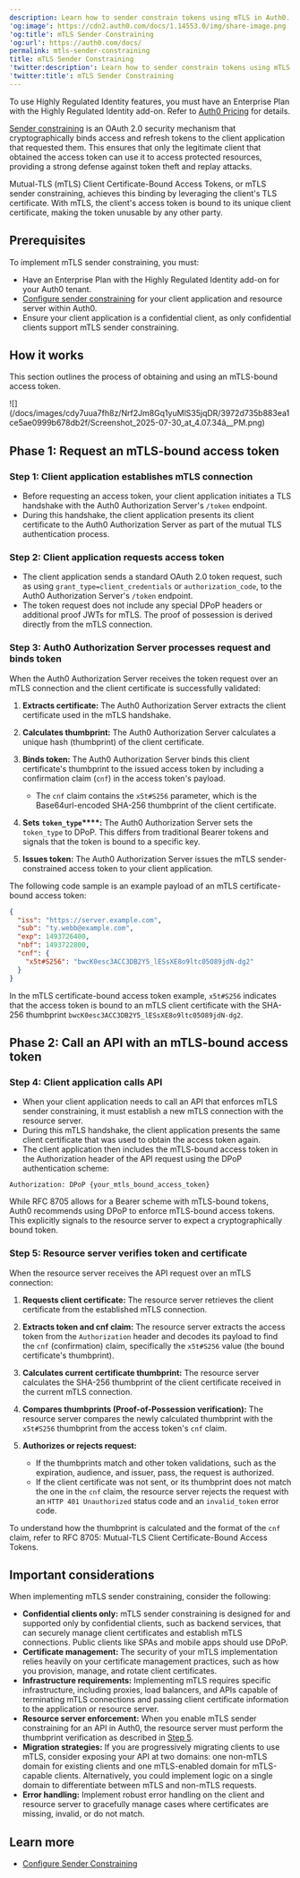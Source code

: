 ```yaml
---
description: Learn how to sender constrain tokens using mTLS in Auth0.
'og:image': https://cdn2.auth0.com/docs/1.14553.0/img/share-image.png
'og:title': mTLS Sender Constraining
'og:url': https://auth0.com/docs/
permalink: mtls-sender-constraining
title: mTLS Sender Constraining
'twitter:description': Learn how to sender constrain tokens using mTLS in Auth0.
'twitter:title': mTLS Sender Constraining
---
```

<Callout icon="file-lines" color="#0EA5E9" iconType="regular">

To use Highly Regulated Identity features, you must have an Enterprise Plan with the Highly Regulated Identity add-on. Refer to [Auth0 Pricing](https://auth0.com/pricing/) for details.

</Callout>

[Sender constraining](/docs/secure/sender-constraining) is an <Tooltip tip="OAuth 2.0: Authorization framework that defines authorization protocols and workflows." cta="View Glossary" href="/docs/glossary?term=OAuth+2.0">OAuth 2.0</Tooltip> security mechanism that cryptographically binds access and <Tooltip tip="Refresh Token: Token used to obtain a renewed Access Token without forcing users to log in again." cta="View Glossary" href="/docs/glossary?term=refresh+tokens">refresh tokens</Tooltip> to the client application that requested them. This ensures that only the legitimate client that obtained the <Tooltip tip="Access Token: Authorization credential, in the form of an opaque string or JWT, used to access an API." cta="View Glossary" href="/docs/glossary?term=access+token">access token</Tooltip> can use it to access protected resources, providing a strong defense against token theft and replay attacks.

Mutual-TLS (mTLS) Client Certificate-Bound Access Tokens, or mTLS sender constraining, achieves this binding by leveraging the client's TLS certificate. With mTLS, the client's access token is bound to its unique client certificate, making the token unusable by any other party.

## Prerequisites

To implement mTLS sender constraining, you must:

* Have an Enterprise Plan with the Highly Regulated Identity add-on for your Auth0 tenant.
* [Configure sender constraining](/docs/secure/sender-constraining/configure-sender-constraining) for your client application and <Tooltip tip="Resource Server: Server hosting protected resources. Resource servers accept and respond to protected resource requests." cta="View Glossary" href="/docs/glossary?term=resource+server">resource server</Tooltip> within Auth0.
* Ensure your client application is a <Tooltip tip="Confidential Client: A client (application) that can hold credentials securely by using a trusted backend server. Examples include a web application with a secure backend and a machine-to-machine (M2M) application." cta="View Glossary" href="/docs/glossary?term=confidential+client">confidential client</Tooltip>, as only confidential clients support mTLS sender constraining.

## How it works

This section outlines the process of obtaining and using an mTLS-bound access token.

<Frame>![](/docs/images/cdy7uua7fh8z/Nrf2Jm8Gq1yuMlS35jqDR/3972d735b883ea1ce5ae0999b678db2f/Screenshot_2025-07-30_at_4.07.34â__PM.png)</Frame>

## Phase 1: Request an mTLS-bound access token

### Step 1: Client application establishes mTLS connection

* Before requesting an access token, your client application initiates a TLS handshake with the Auth0 <Tooltip tip="Authorization Server: Centralized server that contributes to defining the boundaries of a user’s access. For example, your authorization server can control the data, tasks, and features available to a user." cta="View Glossary" href="/docs/glossary?term=Authorization+Server">Authorization Server</Tooltip>'s `/token` endpoint.
* During this handshake, the client application presents its client certificate to the Auth0 Authorization Server as part of the mutual TLS authentication process.

### Step 2: Client application requests access token

* The client application sends a standard OAuth 2.0 token request, such as using `grant_type=client_credentials` or `authorization_code`, to the Auth0 Authorization Server's `/token` endpoint.
* The token request does not include any special DPoP headers or additional proof <Tooltip tip="JSON Web Token (JWT): Standard ID Token format (and often Access Token format) used to represent claims securely between two parties." cta="View Glossary" href="/docs/glossary?term=JWTs">JWTs</Tooltip> for mTLS. The proof of possession is derived directly from the mTLS connection.

### Step 3: Auth0 Authorization Server processes request and binds token

When the Auth0 Authorization Server receives the token request over an mTLS connection and the client certificate is successfully validated:

1. **Extracts certificate:** The Auth0 Authorization Server extracts the client certificate used in the mTLS handshake.
2. **Calculates thumbprint:** The Auth0 Authorization Server calculates a unique hash (thumbprint) of the client certificate.
3. **Binds token:** The Auth0 Authorization Server binds this client certificate's thumbprint to the issued access token by including a confirmation claim (`cnf`) in the access token's payload.

   * The `cnf` claim contains the `x5t#S256` parameter, which is the Base64url-encoded SHA-256 thumbprint of the client certificate.
4. **Sets** **`token_type`****:** The Auth0 Authorization Server sets the `token_type` to DPoP. This differs from traditional Bearer tokens and signals that the token is bound to a specific key.
5. **Issues token:** The Auth0 Authorization Server issues the mTLS sender-constrained access token to your client application.

The following code sample is an example payload of an mTLS certificate-bound access token:

```json lines
{
  "iss": "https://server.example.com",
  "sub": "ty.webb@example.com",
  "exp": 1493726400,
  "nbf": 1493722800,
  "cnf": {
    "x5t#S256": "bwcK0esc3ACC3DB2Y5_lESsXE8o9ltc05O89jdN-dg2"
  }
}
```






In the mTLS certificate-bound access token example, `x5t#S256` indicates that the access token is bound to an mTLS client certificate with the SHA-256 thumbprint `bwcK0esc3ACC3DB2Y5_lESsXE8o9ltc05O89jdN-dg2`.

## Phase 2: Call an API with an mTLS-bound access token

### Step 4: Client application calls API

* When your client application needs to call an API that enforces mTLS sender constraining, it must establish a new mTLS connection with the resource server.
* During this mTLS handshake, the client application presents the same client certificate that was used to obtain the access token again.
* The client application then includes the mTLS-bound access token in the Authorization header of the API request using the DPoP authentication scheme:

```http lines
Authorization: DPoP {your_mtls_bound_access_token}
```






<Callout icon="file-lines" color="#0EA5E9" iconType="regular">

While RFC 8705 allows for a Bearer scheme with mTLS-bound tokens, Auth0 recommends using DPoP to enforce mTLS-bound access tokens. This explicitly signals to the resource server to expect a cryptographically bound token.

</Callout>

### Step 5: Resource server verifies token and certificate

When the resource server receives the API request over an mTLS connection:

1. **Requests client certificate:** The resource server retrieves the client certificate from the established mTLS connection.
2. **Extracts token and cnf claim:** The resource server extracts the access token from the `Authorization` header and decodes its payload to find the `cnf` (confirmation) claim, specifically the `x5t#S256` value (the bound certificate's thumbprint).
3. **Calculates current certificate thumbprint:** The resource server calculates the SHA-256 thumbprint of the client certificate received in the current mTLS connection.
4. **Compares thumbprints (Proof-of-Possession verification):** The resource server compares the newly calculated thumbprint with the `x5t#S256` thumbprint from the access token's `cnf` claim.
5. **Authorizes or rejects request:**

   * If the thumbprints match and other token validations, such as the expiration, audience, and issuer, pass, the request is authorized.
   * If the client certificate was not sent, or its thumbprint does not match the one in the `cnf` claim, the resource server rejects the request with an `HTTP 401 Unauthorized` status code and an `invalid_token` error code.

To understand how the thumbprint is calculated and the format of the `cnf` claim, refer to RFC 8705: Mutual-TLS Client Certificate-Bound Access Tokens.

## Important considerations

When implementing mTLS sender constraining, consider the following:

* **Confidential clients only:** mTLS sender constraining is designed for and supported only by confidential clients, such as backend services, that can securely manage client certificates and establish mTLS connections. <Tooltip tip="Public Client: Client (application) that cannot hold credentials securely. Examples include a native desktop or mobile application and a JavaScript-based client-side web application (such as a single-page app (SPA))." cta="View Glossary" href="/docs/glossary?term=Public+clients">Public clients</Tooltip> like SPAs and mobile apps should use DPoP.
* **Certificate management:** The security of your mTLS implementation relies heavily on your certificate management practices, such as how you provision, manage, and rotate client certificates.
* **Infrastructure requirements:** Implementing mTLS requires specific infrastructure, including proxies, load balancers, and APIs capable of terminating mTLS connections and passing client certificate information to the application or resource server.
* **Resource server enforcement:** When you enable mTLS sender constraining for an API in Auth0, the resource server must perform the thumbprint verification as described in [Step 5](#step-5-resource-server-verifies-token-and-certificate).
* **Migration strategies:** If you are progressively migrating clients to use mTLS, consider exposing your API at two domains: one non-mTLS domain for existing clients and one mTLS-enabled domain for mTLS-capable clients. Alternatively, you could implement logic on a single domain to differentiate between mTLS and non-mTLS requests.
* **Error handling:** Implement robust error handling on the client and resource server to gracefully manage cases where certificates are missing, invalid, or do not match.

## Learn more

* [Configure Sender Constraining](/docs/secure/sender-constraining/configure-sender-constraining)